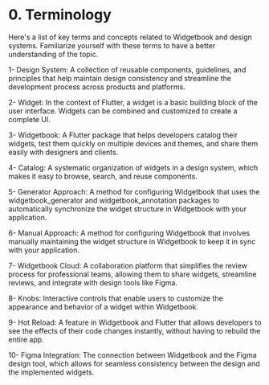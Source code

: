 # 0. Terminology

Here's a list of key terms and concepts related to Widgetbook and design systems. Familiarize yourself with these terms to have a better understanding of the topic.

1- Design System: A collection of reusable components, guidelines, and principles that help maintain design consistency and streamline the development process across products and platforms.

2- Widget: In the context of Flutter, a widget is a basic building block of the user interface. Widgets can be combined and customized to create a complete UI.

3- Widgetbook: A Flutter package that helps developers catalog their widgets, test them quickly on multiple devices and themes, and share them easily with designers and clients.

4- Catalog: A systematic organization of widgets in a design system, which makes it easy to browse, search, and reuse components.

5- Generator Approach: A method for configuring Widgetbook that uses the widgetbook_generator and widgetbook_annotation packages to automatically synchronize the widget structure in Widgetbook with your application.

6- Manual Approach: A method for configuring Widgetbook that involves manually maintaining the widget structure in Widgetbook to keep it in sync with your application.

7- Widgetbook Cloud: A collaboration platform that simplifies the review process for professional teams, allowing them to share widgets, streamline reviews, and integrate with design tools like Figma.

8- Knobs: Interactive controls that enable users to customize the appearance and behavior of a widget within Widgetbook.

9- Hot Reload: A feature in Widgetbook and Flutter that allows developers to see the effects of their code changes instantly, without having to rebuild the entire app.

10- Figma Integration: The connection between Widgetbook and the Figma design tool, which allows for seamless consistency between the design and the implemented widgets.
